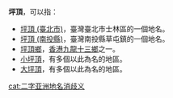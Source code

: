 '''坪頂'''，可以指：
* [[坪頂_(臺北市)|坪頂 (臺北市)]]，臺灣臺北市士林區的一個地名。
* [[坪頂_(南投縣)|坪頂 (南投縣)]]，臺灣南投縣草屯鎮的一個地名。
* [[坪頂鄉|坪頂鄉]]，[[香港|香港]][[九龍十三鄉|九龍十三鄉]]之一。
* [[小坪頂|小坪頂]]，有多個以此為名的地區。
* [[大坪頂|大坪頂]]，有多個以此為名的地區。

{{disambig}}

[[cat:二字亚洲地名消歧义|cat:二字亚洲地名消歧义]]